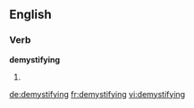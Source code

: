 ==English==

===Verb===
'''demystifying'''

# {{present participle of|demystify}}

[[de:demystifying]]
[[fr:demystifying]]
[[vi:demystifying]]
